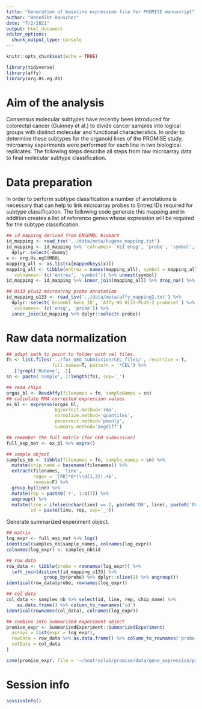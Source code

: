 ```yaml
---
title: "Generation of baseline expression file for PROMISE manuscript"
author: "Benedikt Rauscher"
date: "7/2/2021"
output: html_document
editor_options: 
  chunk_output_type: console
---
```


```r
knitr::opts_chunk$set(echo = TRUE)
```

```r
library(tidyverse)
library(affy)
library(org.Hs.eg.db)
```

# Aim of the analysis

Consensus molecular subtypes have recently been introduced for colorectal cancer (Guinney et al.) to divide cancer samples into logical groups with distinct molecular and functional characteristics. In order to determine these subtypes for the organoid lines of the PROMISE study, microarray experiments were performed for each line in two biological replicates. The following steps describe all steps from raw microarray data to final molecular subtype classification.

# Data preparation

In order to perform subtype classification a number of annotations is necessary that can help to link microarray probes to Entrez IDs required for subtype classification. The following code generate this mapping and in addition creates a list of reference genes whose expression will be required for the subtype classification.

```r
## id mapping derived from ENSEMBL biomart
id_mapping <- read_tsv('../data/meta/hugene_mapping.txt')
id_mapping <- id_mapping %>% `colnames<-`(c('ensg', 'probe', 'symbol', 'dummy')) %>% 
  dplyr::select(-dummy)
x <- org.Hs.egSYMBOL
mapping_all <- as.list(x[mappedkeys(x)])
mapping_all <- tibble(entrez = names(mapping_all), symbol = mapping_all) %>% 
  `colnames<-`(c('entrez', 'symbol')) %>% unnest(symbol)
id_mapping <- id_mapping %>% inner_join(mapping_all) %>% drop_na() %>% distinct()

## U133 plus2 microarray probe annotation
id_mapping_u133 <- read_tsv('../data/meta/affy_mapping2.txt') %>%
  dplyr::select(`Ensembl Gene ID`, `Affy HG U133-PLUS-2 probeset`) %>%
  `colnames<-`(c('ensg', 'probe')) %>%
  inner_join(id_mapping %>% dplyr::select(-probe))
```

# Raw data normalization

```r
## adapt path to point to folder with cel files. 
fn <- list.files('../for_GEO_submission/CEL_files/', recursive = T,
                 full.names=T, pattern = '*CEL') %>%
  .[!grepl('HuGene', .)]
sn <- paste('sample', 1:length(fn), sep='_')

## read chips
orgas_bl <- ReadAffy(filenames = fn, sampleNames = sn)
## calculate RMA corrected expression values
ex_bl <- expresso(orgas_bl,
                  bgcorrect.method='rma', 
                  normalize.method='quantiles',
                  pmcorrect.method='pmonly',
                  summary.method='avgdiff')

## remember the full matrix (for GEO submission)
full_exp_mat <- ex_bl %>% exprs()

## sample object
samples_nb <- tibble(filenames = fn, sample_names = sn) %>% 
  mutate(chip_name = basename(filenames)) %>% 
  extract(filenames, 'line', 
          regex = '[PD]*0*(\\d{1,3}).+$', 
          remove=F) %>%
  group_by(line) %>%
  mutate(rep = paste0('r', 1:n())) %>% 
  ungroup() %>%
  mutate(line = ifelse(nchar(line) == 2, paste0('D0', line), paste0('D00', line)),
         id = paste(line, rep, sep='_'))
```

Generate summarized experiment object.

```r
## matrix
log_expr <- full_exp_mat %>% log()
identical(samples_nb$sample_names, colnames(log_expr))
colnames(log_expr) <- samples_nb$id

## row data
row_data <- tibble(probe = rownames(log_expr)) %>% 
  left_join(distinct(id_mapping_u133) %>%
              group_by(probe) %>% dplyr::slice(1) %>% ungroup())
identical(row_data$probe, rownames(log_expr))

## col data
col_data <- samples_nb %>% select(id, line, rep, chip_name) %>% 
    as.data.frame() %>% column_to_rownames('id')
identical(rownames(col_data), colnames(log_expr))

## combine into summarized experiment object
promise_expr <- SummarizedExperiment::SummarizedExperiment(
  assays = list(expr = log_expr),
  rowData = row_data %>% as.data.frame() %>% column_to_rownames('probe'),
  colData = col_data
)

save(promise_expr, file = '~/boutroslab/promise/data/gene_expression/promise_expr.rda')
```

# Session info

```r
sessionInfo()
```

